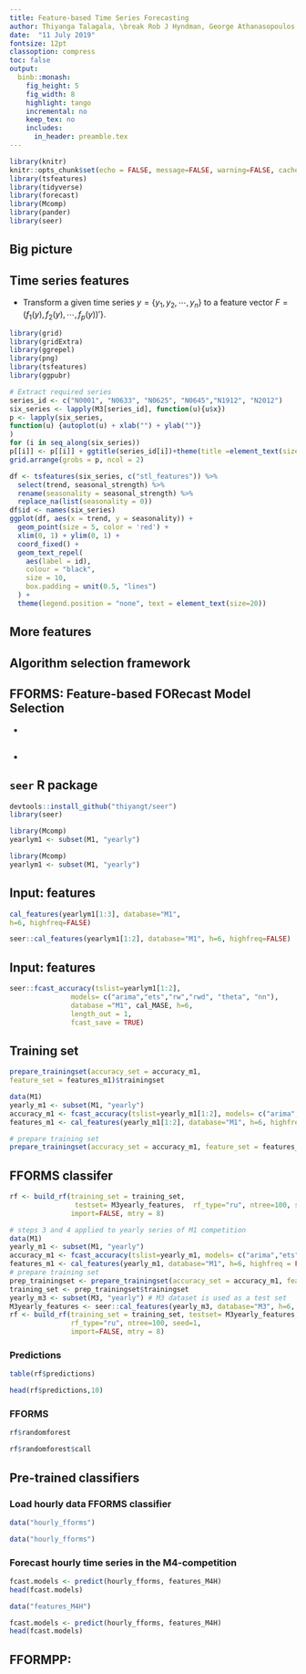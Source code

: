 ```yaml
---
title: Feature-based Time Series Forecasting
author: Thiyanga Talagala, \break Rob J Hyndman, George Athanasopoulos \break Feng Li, Yanfei Kang
date:  "11 July 2019"
fontsize: 12pt
classoption: compress
toc: false
output:
  binb::monash:
    fig_height: 5
    fig_width: 8
    highlight: tango
    incremental: no
    keep_tex: no
    includes:
      in_header: preamble.tex
---
```



```r
library(knitr)
knitr::opts_chunk$set(echo = FALSE, message=FALSE, warning=FALSE, cache=FALSE, dev.args=list(bg=grey(0.9), pointsize=11))
library(tsfeatures)
library(tidyverse)
library(forecast)
library(Mcomp)
library(pander)
library(seer)
```



## Big picture

\begin{tikzpicture}
    \node<1> (img1) {\centerline{\includegraphics[width=\paperwidth, height=6.3cm]{img/rice1.png}}};
    \node<2> (img2) {\centerline{\includegraphics[width=\paperwidth, height=6.3cm]{img/rice2.png}}};
\end{tikzpicture}

\begin{itemize}[<+->]
\vfill\item What algorithm is likely to perform best?
\vfill\item Algorithm selection problem, John Rice (1976)
\end{itemize}


## Time series features

\fontsize{13}{14}\sf

* Transform a given time series $y=\{y_1, y_2, \cdots, y_n\}$ to a feature vector $F = (f_1(y), f_2(y), \cdots, f_p(y))'$}.

\pause

\begincols
\begincol{.48\textwidth}


```r
library(grid)
library(gridExtra)
library(ggrepel)
library(png)
library(tsfeatures)
library(ggpubr)

# Extract required series
series_id <- c("N0001", "N0633", "N0625", "N0645","N1912", "N2012")
six_series <- lapply(M3[series_id], function(u){u$x})
p <- lapply(six_series,
function(u) {autoplot(u) + xlab("") + ylab("")}
)
for (i in seq_along(six_series))
p[[i]] <- p[[i]] + ggtitle(series_id[i])+theme(title =element_text(size=30, face='bold'))
grid.arrange(grobs = p, ncol = 2)

```

\endcol 
\begincol{.48\textwidth}

\pause

```r
df <- tsfeatures(six_series, c("stl_features")) %>%
  select(trend, seasonal_strength) %>%
  rename(seasonality = seasonal_strength) %>%
  replace_na(list(seasonality = 0))
df$id <- names(six_series)
ggplot(df, aes(x = trend, y = seasonality)) +
  geom_point(size = 5, color = 'red') +
  xlim(0, 1) + ylim(0, 1) +
  coord_fixed() +
  geom_text_repel(
    aes(label = id),
    colour = "black",
    size = 10,
    box.padding = unit(0.5, "lines")
  ) +
  theme(legend.position = "none", text = element_text(size=20))
```

  \endcol
\endcols

## More features

\begin{textblock}{12}(0.1,1.3)
\begin{multicols}{2}
  \begin{itemize}\tightlist
    \item length
    \item strength of seasonality
    \item strength of trend
    \item linearity
    \item curvature
    \item spikiness
    \item stability
    \item lumpiness
    \item spectral entropy
    \item Hurst exponent
    \item nonlinearity
    \item unit root test statistics
    \item parameter estimates of Holt's linear trend method
    \item parameter estimates of Holt-Winters' additive method
    \item ACF and PACF based features - calculated on raw, differenced, seasonally-differenced series and remainder series.
    \end{itemize}
\end{multicols}
\end{textblock}


## Algorithm selection framework

\begin{tikzpicture}
    \node<1> (img1) {\centerline{\includegraphics[width=\paperwidth]{img/f1.png}}};
    \node<2> (img2) {\centerline{\includegraphics[width=\paperwidth]{img/f2.png}}};
    \node<3> (img3) {\centerline{\includegraphics[width=\paperwidth]{img/f3.png}}};
    \node<4> (img4) {\centerline{\includegraphics[width=\paperwidth]{img/f4.png}}};
    \node<5> (img5) {\centerline{\includegraphics[width=\paperwidth]{img/f5.png}}};
    \node<6> (img6) {\centerline{\includegraphics[width=\paperwidth]{img/f6.png}}};
    \node<7> (img7) {\centerline{\includegraphics[width=\paperwidth]{img/f7.png}}};
    \node<8> (img8) {\centerline{\includegraphics[width=\paperwidth]{img/f8.png}}};
    \node<9> (img9) {\centerline{\includegraphics[width=\paperwidth]{img/f9.png}}};
    \node<10> (img10) {\centerline{\includegraphics[width=\paperwidth]{img/f10.png}}};
    \node<11> (img11) {\centerline{\includegraphics[width=\paperwidth]{img/f11.png}}};
    \node<12> (img12) {\centerline{\includegraphics[width=\paperwidth]{img/f12.png}}};
    \node<13> (img13) {\centerline{\includegraphics[width=\paperwidth]{img/f13.png}}};
    \node<14> (img14) {\centerline{\includegraphics[width=\paperwidth]{img/fh14.png}}};
\end{tikzpicture}

## FFORMS: Feature-based FORecast Model Selection

 \centerline{\includegraphics[width=\paperwidth]{img/fformsd1.png}}
 
* \fontsize{8}{8}{three algorithms: \colorbox{violet}{\color{white}{FFORMS}}, FFORMPP}

## \fontsize{12}{12}\bf\sffamily FFORMPP: Feature-based FORecast Model Performance Prediction

 \centerline{\includegraphics[width=\paperwidth]{img/fformppd1.png}}
 
* \fontsize{8}{8}{three algorithms: \colorbox{violet}{\color{white}{FFORMS}}, \colorbox{cyan}{\color{black}{FFORMPP}}}


## `seer` R package

\textbf{Installation}
```r
devtools::install_github("thiyangt/seer")
library(seer)
```
\begin{tikzpicture}[remember picture,overlay]  
  \node [xshift=-1.5cm,yshift=-2cm] at (current page.north east)
    {\includegraphics[width=\textwidth,height=3cm,keepaspectratio]{img/seer.png}};
\end{tikzpicture}

\pause

\textbf{Example datasets}

\colorbox{blue}{\textbf{\color{white}{observed time series - M1 yearly series (181)}}}

```r
library(Mcomp)
yearlym1 <- subset(M1, "yearly")
```
\pause

```r
library(Mcomp)
yearlym1 <- subset(M1, "yearly")
```



## Input: features

```r
cal_features(yearlym1[1:3], database="M1",
h=6, highfreq=FALSE)

```
\fontsize{8}{10}\sf


```r
seer::cal_features(yearlym1[1:2], database="M1", h=6, highfreq=FALSE) 
```

## Input: features

\fontsize{8}{8}\sf


```r
seer::fcast_accuracy(tslist=yearlym1[1:2], 
               models= c("arima","ets","rw","rwd", "theta", "nn"), 
               database ="M1", cal_MASE, h=6, 
               length_out = 1, 
               fcast_save = TRUE)
```

## Training set

```r
prepare_trainingset(accuracy_set = accuracy_m1, 
feature_set = features_m1)$trainingset
```

\fontsize{8}{10}\sf

```r
data(M1)
yearly_m1 <- subset(M1, "yearly")
accuracy_m1 <- fcast_accuracy(tslist=yearly_m1[1:2], models= c("arima","ets","rw","rwd", "theta", "nn"), database ="M1", cal_MASE, h=6, length_out = 1, fcast_save = TRUE)
features_m1 <- cal_features(yearly_m1[1:2], database="M1", h=6, highfreq = FALSE)

# prepare training set
prepare_trainingset(accuracy_set = accuracy_m1, feature_set = features_m1)$trainingset
```

## FFORMS classifer

```r
rf <- build_rf(training_set = training_set, 
                testset= M3yearly_features,  rf_type="ru", ntree=100, seed=1, 
               import=FALSE, mtry = 8)
```

\fontsize{8}{10}\sf
```r
# steps 3 and 4 applied to yearly series of M1 competition
data(M1)
yearly_m1 <- subset(M1, "yearly")
accuracy_m1 <- fcast_accuracy(tslist=yearly_m1, models= c("arima","ets","rw","rwd", "theta", "nn"), database ="M1", cal_MASE, h=6, length_out = 1, fcast_save = TRUE)
features_m1 <- cal_features(yearly_m1, database="M1", h=6, highfreq = FALSE)
# prepare training set
prep_trainingset <- prepare_trainingset(accuracy_set = accuracy_m1, feature_set = features_m1)
training_set <- prep_trainingset$trainingset
yearly_m3 <- subset(M3, "yearly") # M3 dataset is used as a test set
M3yearly_features <- seer::cal_features(yearly_m3, database="M3", h=6, highfreq = FALSE)
rf <- build_rf(training_set = training_set, testset= M3yearly_features,  
               rf_type="ru", ntree=100, seed=1, 
               import=FALSE, mtry = 8)
```

### Predictions
```r
table(rf$predictions)
```

\fontsize{8}{10}\sf
```r
head(rf$predictions,10)
```

### FFORMS

\fontsize{8}{10}\sf
```r
rf$randomforest
```
```r
rf$randomforest$call
```

## Pre-trained classifiers

### Load hourly data FFORMS classifier

```r
data("hourly_fforms")
```

```r
data("hourly_fforms")
```

### Forecast hourly time series in the M4-competition 

```r
fcast.models <- predict(hourly_fforms, features_M4H)
head(fcast.models)
```

```r
data("features_M4H")
```

```r
fcast.models <- predict(hourly_fforms, features_M4H)
head(fcast.models)
```

## FFORMPP: 

